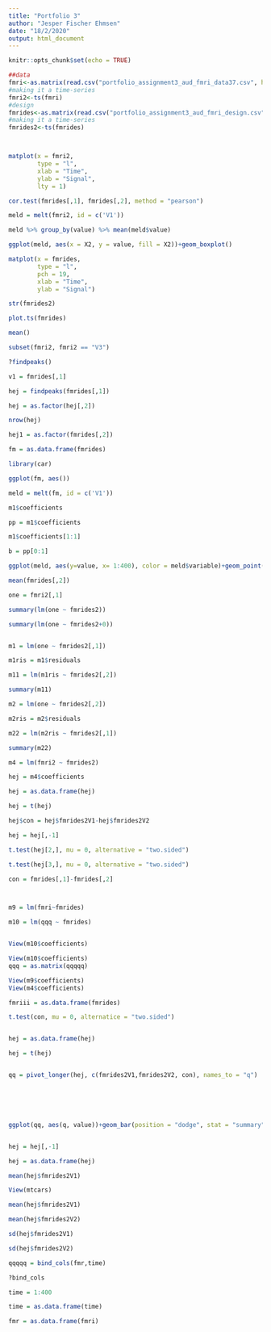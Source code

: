 ```yaml
---
title: "Portfolio 3"
author: "Jesper Fischer Ehmsen"
date: "18/2/2020"
output: html_document
---
```


```r
knitr::opts_chunk$set(echo = TRUE)

```

```r
##data
fmri<-as.matrix(read.csv("portfolio_assignment3_aud_fmri_data37.csv", header=FALSE))
#making it a time-series
fmri2<-ts(fmri)
#design
fmrides<-as.matrix(read.csv("portfolio_assignment3_aud_fmri_design.csv", header=FALSE))
#making it a time-series
fmrides2<-ts(fmrides)



matplot(x = fmri2,
        type = "l",
        xlab = "Time",
        ylab = "Signal",
        lty = 1)

cor.test(fmrides[,1], fmrides[,2], method = "pearson")

```

```r

meld = melt(fmri2, id = c('V1'))

meld %>% group_by(value) %>% mean(meld$value)

ggplot(meld, aes(x = X2, y = value, fill = X2))+geom_boxplot()

matplot(x = fmrides,        
        type = "l",
        pch = 19,
        xlab = "Time",
        ylab = "Signal")

str(fmrides2)

plot.ts(fmrides)

mean()
```





```r
subset(fmri2, fmri2 == "V3")

```



```r

?findpeaks()

v1 = fmrides[,1]

hej = findpeaks(fmrides[,1])

hej = as.factor(hej[,2])

nrow(hej)

hej1 = as.factor(fmrides[,2])

fm = as.data.frame(fmrides)

library(car)


```


```r
ggplot(fm, aes())

meld = melt(fm, id = c('V1'))

m1$coefficients

pp = m1$coefficients

m1$coefficients[1:1]

b = pp[0:1]

ggplot(meld, aes(y=value, x= 1:400), color = meld$variable)+geom_point()

mean(fmrides[,2])

```






```r
one = fmri2[,1]

summary(lm(one ~ fmrides2))

summary(lm(one ~ fmrides2+0))


m1 = lm(one ~ fmrides2[,1])

m1ris = m1$residuals

m11 = lm(m1ris ~ fmrides2[,2])

summary(m11)

m2 = lm(one ~ fmrides2[,2])

m2ris = m2$residuals

m22 = lm(m2ris ~ fmrides2[,1])

summary(m22)
```


```r
m4 = lm(fmri2 ~ fmrides2)

hej = m4$coefficients

hej = as.data.frame(hej)

hej = t(hej)

hej$con = hej$fmrides2V1-hej$fmrides2V2

hej = hej[,-1]

t.test(hej[2,], mu = 0, alternative = "two.sided")

t.test(hej[3,], mu = 0, alternative = "two.sided")

con = fmrides[,1]-fmrides[,2]



m9 = lm(fmri~fmrides)

m10 = lm(qqq ~ fmrides)


View(m10$coefficients)

View(m10$coefficients)
qqq = as.matrix(qqqqq)

View(m9$coefficients)
View(m4$coefficients)

fmriii = as.data.frame(fmrides)

t.test(con, mu = 0, alternatice = "two.sided")


hej = as.data.frame(hej)

hej = t(hej)


qq = pivot_longer(hej, c(fmrides2V1,fmrides2V2, con), names_to = "q")






ggplot(qq, aes(q, value))+geom_bar(position = "dodge", stat = "summary", fun.y = "mean")+geom_errorbar(ymin = qq$value+sd(qq$value)/sqrt(111/3), ymin = qq$value-sd(qq$value/sqrt(111/3)))


hej = hej[,-1]

hej = as.data.frame(hej)

mean(hej$fmrides2V1)

View(mtcars)

mean(hej$fmrides2V1)

mean(hej$fmrides2V2)

sd(hej$fmrides2V1)

sd(hej$fmrides2V2)

```



















```r
qqqqq = bind_cols(fmr,time)

?bind_cols

time = 1:400

time = as.data.frame(time)

fmr = as.data.frame(fmri)

```



